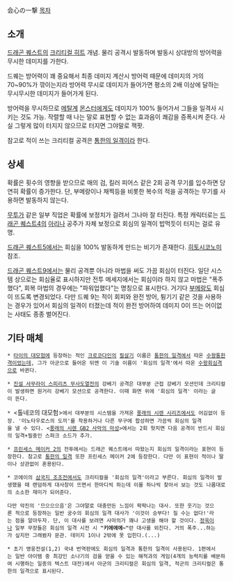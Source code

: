 会心の一撃
[[목차]]

== 소개 ==
[[드래곤 퀘스트]]의 [[크리티컬 히트]] 개념.
물리 공격시 발동하며 발동시 상대방의 방어력을 무시한 데미지를 가한다.

드퀘는 방어력이 꽤 중요해서 최종 데미지 계산시 방어력 때문에 데미지의 거의 70~90%가 깎이는지라 방어력 무시로 데미지가 들어가면 평소의 2배 이상에 달하는 무시무시한 데미지가 들어가게 된다.

방어력을 무시하므로 [[메탈계]] [[몬스터]]에게도 데미지가 100% 들어가서 그들을 일격사 시키는 것도 가능. 작렬할 때 나는 말로 표현할 수 없는 효과음이 쾌감을 증폭시켜 준다. 사실 그렇게 많이 터지지 않으므로 터지면 그야말로 잭팟.

참고로 적이 쓰는 크리티컬 공격은 [[통한의 일격]]이라 한다.

== 상세 ==
확률은 횟수의 영향을 받으므로 매의 검, 킬러 피어스 같은 2회 공격 무기를 입수하면 당연히 확률이 증가한다. 단, 부메랑이나 채찍등을 비롯한 복수의 적을 공격하는 무기를 사용하면 발동하지 않는다.

[[무투가]] 같은 일부 직업은 확률에 보정치가 걸려서 그나마 잘 터진다. 특정 캐릭터로는 [[드래곤 퀘스트4]]의 [[아리나]] 공주가 자체 보정으로 회심의 일격이 밥먹듯이 터지는 걸로 유명.

[[드래곤 퀘스트5]]에서는 회심을 100% 발동하게 만드는 비기가 존재한다. [[히토시코노미]] 참조.

[[드래곤 퀘스트9]]에서는 물리 공격뿐 아니라 마법을 써도 가끔 회심이 터진다. 일단 시스템 상으로는 회심율로 표시하지만 전투 메세지에서는 회심이라 하지 않고 마법은 "폭주했다", 회복 마법의 경우에는 "파워업했다"는 명칭으로 표시한다. 거기다 [[부메랑]]도 회심이 뜨도록 변경되었다. 다만 드퀘 9는 적이 회피와 완전 방어, 튕기기 같은 것을 사용하는 경우가 있어서 회심의 일격이 터졌는데 적이 완전 방어하여 데미지 0이 뜨는 어이없는 사태도 종종 벌어진다.

== 기타 매체 ==
 * [[타이의 대모험]]에 등장하는 적인 [[크로코다인]]의 [[필살기]] 이름은 [[통한의 일격]]에서 따온 [[수왕통한격]]이었는데, 그가 아군으로 들어온 뒤엔 이 기술 이름이 '회심의 일격'에서 따온 [[수왕회심격]]으로 바뀐다.

 * [[진설 사무라이 스피리츠 무사도열전]]의 강베기 공격은 대부분 근접 강베기 모션인데 크리티컬이 발생하면 원거리 강베기 모션으로 공격한다. 이때 화면 위에 '회심의 일격' 이라는 글이 뜬다.

 * <톨네코의 대모험>에서 대부분의 시스템을 가져온 [[풍래의 시렌 시리즈]]에서도 어김없이 등장. '미노타우로스의 도끼'를 착용하거나 다른 무구에 합성하면 가끔씩 회심의 일격을 낼 수 있다. <[[풍래의 시렌 GB2 사막의 마성]]>에서는 2회 헛치면 다음 공격이 반드시 회심의 일격+필중인 스파크 소드가 추가.

 * [[프린세스 메이커 2]]의 전투에서는 드래곤 퀘스트에서 따왔는지 회심의 일격이라는 표현이 등장한다. 참고로 [[통한의 일격]] 또한 프린세스 메이커 2에 등장한다. 다만 이 표현이 적이나 딸이나 상관없이 혼용된다.

 * 코에이의 [[삼국지 조조전]]에서도 크리티컬을 '회심의 일격'이라고 부른다. 회심의 일격이 발생했을 때 랜덤하게 대사창이 뜨면서 한마디씩 하는데 이를 하나씩 찾아서 보는 것도 나름대로의 소소한 재미가 되어준다. 

 다만 악진의 '므으으으음'은 그야말로 대충만든 느낌이 팍팍나는 대사. 또한 웃기는 것으론 적으로 등장하는 일반 궁수의 회심의 일격 대사가 '이것이 승부다! 질 수는 없다!'라는 점을 알아두자. 단, 이 대사를 보려면 사마의가 꽤나 고생을 해야 할 것이다. [[정욱]]이나 일부 무장들은 회심의 일격 시전 시 '''"키에에에~"'''란 대사를 외친다. 거의 폭주...하는가 싶지만 그래봤자 문관. 데미지 1이나 2밖에 못 입힌다.(...)

 * 초기 영웅전설(1,2) 국내 번역판에도 회심의 일격과 통한의 일격이 사용된다. 1편에서는 일반 아이템 중 최강인 소나기의 검을 얻을 수 있는 해적과의 게임(4개의 능력치를 배분하여 시행하는 일종의 텍스트 대전)에서 아군의 크리티컬은 회심의 일격, 적군의 크리티컬은 통한의 일격으로 표시된다. 
